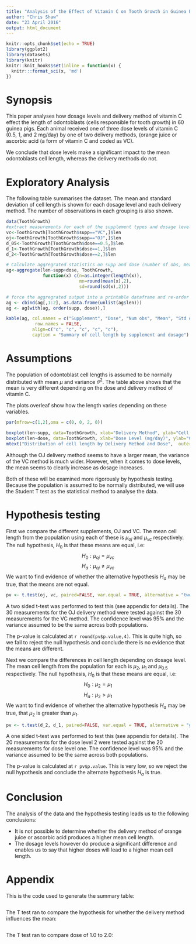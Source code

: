 ```yaml
---
title: "Analysis of the Effect of Vitamin C on Tooth Growth in Guinea Pigs"
author: "Chris Shaw"
date: "23 April 2016"
output: html_document
---
```


```r
knitr::opts_chunk$set(echo = TRUE)
library(ggplot2)
library(datasets)
library(knitr)
knitr::knit_hooks$set(inline = function(x) {
  knitr:::format_sci(x, 'md')
})
```


# Synopsis

This paper analyses how dosage levels and delivery method of vitamin C effect the length of odontoblasts (cells responsible for tooth growth) in 60 guinea pigs. Each animal received one of three dose levels of vitamin C (0.5, 1, and 2 mg/day) by one of two delivery methods, (orange juice or ascorbic acid (a form of vitamin C and coded as VC).  

We conclude that dose levels make a significant impact to the mean odontoblasts cell length, whereas the delivery methods do not.

# Exploratory Analysis

The following table summarises the dataset.  The mean and standard deviation of cell length is shown for each dosage level and each delivery method.  The number of observations in each grouping is also shown.

```r
data(ToothGrowth)
#extract measurements for each of the supplement types and dosage levels
vc<-ToothGrowth[ToothGrowth$supp=="VC",]$len
oj<-ToothGrowth[ToothGrowth$supp=="OJ",]$len
d_05<-ToothGrowth[ToothGrowth$dose==0.5,]$len
d_1<-ToothGrowth[ToothGrowth$dose==1,]$len
d_2<-ToothGrowth[ToothGrowth$dose==2,]$len

# Calculate aggregrated statistics on supp and dose (number of obs, mean and sd)
ag<-aggregate(len~supp+dose, ToothGrowth, 
              function(x) c(n=as.integer(length(x)), 
                            mn=round(mean(x),2), 
                            sd=round(sd(x),2)))

# force the aggregrated output into a printable dataframe and re-order
ag <- cbind(ag[,1:2], as.data.frame(unlist(ag$len)))
ag <- ag[with(ag, order(supp, dose)),]

kable(ag, col.names = c("Supplement", "Dose", "Num obs", "Mean", "Std dev"),
           row.names = FALSE,
          align=c("c", "c", "c", "c", "c"),
          caption = "Summary of cell length by supplement and dosage")
```

# Assumptions

The population of odontoblast cell lengths is assumed to be normally distributed with mean $\mu$ and variance $\sigma^2$.  The table above shows that the mean is very different depending on the dose and delivery method of vitamin C.  

The plots overleaf show how the length varies depending on these variables.

```r

par(mfrow=c(1,2),oma = c(0, 0, 2, 0))

boxplot(len~supp, data=ToothGrowth, xlab="Delivery Method", ylab="Cell length")
boxplot(len~dose, data=ToothGrowth, xlab="Dose Level (mg/day)", ylab="Cell length")
mtext("Distribution of cell length by Delivery Method and Dose",  outer = TRUE)
```

Although the OJ delivery method seems to have a larger mean, the variance of the VC method is much wider. However, when it comes to dose levels, the mean seems to clearly increase as dosage increases.

Both of these will be examined more rigorously by hypothesis testing.  Because the population is assumed to be normally distributed, we will use the Student T test as the statistical method to analyse the data.  

# Hypothesis testing

First we compare the different supplements, OJ and VC.  The mean cell length from the population using each of these is $\mu_{oj}$ and $\mu_{vc}$ respectively.  The null hypothesis, $H_0$ is that these means are equal, i.e: 
$$H_0 : \mu_{oj} = \mu_{vc}$$
$$H_a : \mu_{oj} \neq \mu_{vc}$$
We want to find evidence of whether the alternative hypothesis $H_a$ may be true, that the means are not equal.

```r
pv <- t.test(oj, vc, paired=FALSE, var.equal = TRUE, alternative = "two.sided")
```

A two sided t-test was performed to test this (see appendix for details). The 30 measurements for the OJ delivery method were tested against the 30 measurements for the VC method.  The confidence level was 95% and the variance assumed to be the same across both populations.

The p-value is calculated at `r round(pv$p.value,4)`.  This is quite high, so we fail to reject the null hypothesis and conclude there is no evidence that the means are different.

\newpage

Next we compare the differences in cell length depending on dosage level.  The mean cell length from the population for each is $\mu_2$, $\mu_1$ and $\mu_{0.5}$ respectively.  The null hypothesis, $H_0$ is that these means are equal, i.e: 
$$H_0 : \mu_2 = \mu_1$$
$$H_a : \mu_2 > \mu_1$$
We want to find evidence of whether the alternative hypothesis $H_a$ may be true, that $\mu_2$ is greater than $\mu_1$.

```r
pv <- t.test(d_2, d_1, paired=FALSE, var.equal = TRUE, alternative = "greater")
```

A one sided t-test was performed to test this (see appendix for details). The 20 measurements for the dose level 2 were tested against the 20 measurements for dose level one.  The confidence level was 95% and the variance assumed to be the same across both populations.  

The p-value is calculated at `r pv$p.value`.  This is very low, so we reject the null hypothesis and conclude the alternate hypothesis $H_a$ is true.


# Conclusion

The analysis of the data and the hypothesis testing leads us to the following conclusions:

* It is not possible to determine whether the delivery method of orange juice or ascorbic acid produces a higher mean cell length.
* The dosage levels however do produce a significant difference and enables us to say that higher doses will lead to a higher mean cell length.

\clearpage
\appendix
\pagenumbering{roman}

# Appendix

This is the code used to generate the summary table:

```r
```

The T test ran to compare the hypothesis for whether the delivery method influences the mean:

```r
```

The T test ran to compare dose of 1.0 to 2.0:

```r
```

